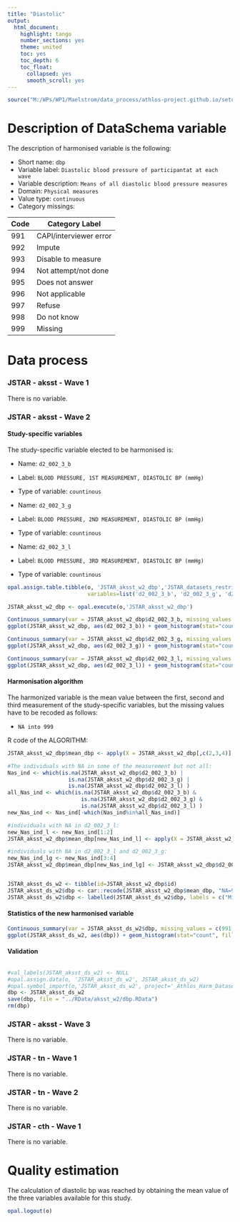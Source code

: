 ```yaml
---
title: "Diastolic"
output:
  html_document:
    highlight: tango
    number_sections: yes
    theme: united
    toc: yes
    toc_depth: 6
    toc_float:
      collapsed: yes
      smooth_scroll: yes
---
```


<!-- ########################################################## --> 

<!-- # Installation, loading packages -->
<!-- **R script:** -->

```r
source("M:/WPs/WP1/Maelstrom/data_process/athlos-project.github.io/setup_iago.r")
```
<!-- ########################################################## --> 



# Description of DataSchema variable

The description of harmonised variable is the following:

* Short name: `dbp`
* Variable label: `Diastolic blood pressure of participantat at each wave`
* Variable description: `Means of all diastolic blood pressure measures`
* Domain: `Physical measures`
* Value type: `continuous`
* Category missings: 

**Code** | **Category Label**
----| ------------------
991 | CAPI/interviewer error
992 | Impute
993 | Disable to measure
994 | Not attempt/not done
995 | Does not answer
996 | Not applicable
997 | Refuse
998 | Do not know
999 | Missing

# Data process



### JSTAR - aksst - Wave 1 

There is no variable.






### JSTAR - aksst - Wave 2 

#### Study-specific variables

The study-specific variable elected to be harmonised is:

* Name: `d2_002_3_b`
* Label: `BLOOD PRESSURE, 1ST MEASUREMENT, DIASTOLIC BP (mmHg)`
* Type of variable: `countinous`

* Name: `d2_002_3_g`
* Label: `BLOOD PRESSURE, 2ND MEASUREMENT, DIASTOLIC BP (mmHg)`
* Type of variable: `countinous`

* Name: `d2_002_3_l`
* Label: `BLOOD PRESSURE, 3RD MEASUREMENT, DIASTOLIC BP (mmHg)`
* Type of variable: `countinous`

```r
opal.assign.table.tibble(o, 'JSTAR_aksst_w2_dbp','JSTAR_datasets_restricted.jstar_2009_5cities',
                         variables=list('d2_002_3_b', 'd2_002_3_g', 'd2_002_3_l'), missings = TRUE)
```

```r
JSTAR_aksst_w2_dbp <- opal.execute(o,'JSTAR_aksst_w2_dbp')

Continuous_summary(var = JSTAR_aksst_w2_dbp$d2_002_3_b, missing_values = NA)
ggplot(JSTAR_aksst_w2_dbp, aes(d2_002_3_b)) + geom_histogram(stat="count", fill="steelblue") + xlab("Diastolic Blood Pressure") + ylab("Frequency")

Continuous_summary(var = JSTAR_aksst_w2_dbp$d2_002_3_g, missing_values = NA)
ggplot(JSTAR_aksst_w2_dbp, aes(d2_002_3_g)) + geom_histogram(stat="count", fill="steelblue") + xlab("Diastolic Blood Pressure") + ylab("Frequency")

Continuous_summary(var = JSTAR_aksst_w2_dbp$d2_002_3_l, missing_values = NA)
ggplot(JSTAR_aksst_w2_dbp, aes(d2_002_3_l)) + geom_histogram(stat="count", fill="steelblue") + xlab("Diastolic Blood Pressure") + ylab("Frequency")
```

#### Harmonisation algorithm
The harmonized variable is the mean value between the first, second and third measurement of the study-specific variables, but the missing values have to be recoded as follows:

* `NA into 999`

R code of the ALGORITHM:

```r
JSTAR_aksst_w2_dbp$mean_dbp <- apply(X = JSTAR_aksst_w2_dbp[,c(2,3,4)], MARGIN = 1, FUN = mean)

#The individuals with NA in some of the measurement but not all:
Nas_ind <- which(is.na(JSTAR_aksst_w2_dbp$d2_002_3_b) | 
                   is.na(JSTAR_aksst_w2_dbp$d2_002_3_g) |
                   is.na(JSTAR_aksst_w2_dbp$d2_002_3_l) ) 
all_Nas_ind <- which(is.na(JSTAR_aksst_w2_dbp$d2_002_3_b) & 
                       is.na(JSTAR_aksst_w2_dbp$d2_002_3_g) & 
                       is.na(JSTAR_aksst_w2_dbp$d2_002_3_l) )
new_Nas_ind <- Nas_ind[-which(Nas_ind%in%all_Nas_ind)]

#individuals with NA in d2_002_3_l:
new_Nas_ind_l <- new_Nas_ind[1:2]
JSTAR_aksst_w2_dbp$mean_dbp[new_Nas_ind_l] <- apply(X = JSTAR_aksst_w2_dbp[new_Nas_ind_l,c(2,3)], MARGIN = 1, FUN = mean)

#individuals with NA in d2_002_3_l and d2_002_3_g:
new_Nas_ind_lg <- new_Nas_ind[3:4]
JSTAR_aksst_w2_dbp$mean_dbp[new_Nas_ind_lg] <- JSTAR_aksst_w2_dbp$d2_002_3_b[new_Nas_ind_lg]


JSTAR_aksst_ds_w2 <- tibble(id=JSTAR_aksst_w2_dbp$id)
JSTAR_aksst_ds_w2$dbp <- car::recode(JSTAR_aksst_w2_dbp$mean_dbp, "NA=999")
JSTAR_aksst_ds_w2$dbp <- labelled(JSTAR_aksst_ds_w2$dbp, labels = c("Missing"=999, "Do not know"=998, "Refuse"=997, "Not applicable"=996, "Does not answer"=995,  "Not attempt not done"=994, "Disable to measure"=993, "Impute"=992, "CAPI interviewer error"=991))
```

#### Statistics of the new harmonised variable
```r
Continuous_summary(var = JSTAR_aksst_ds_w2$dbp, missing_values = c(991, 992, 993, 994, 995, 996, 997, 998, 999))
ggplot(JSTAR_aksst_ds_w2, aes(dbp)) + geom_histogram(stat="count", fill="steelblue") + xlab("Diastolic Blood Pressure") + ylab("Frequency") + xlim(20,160) 
```

#### Validation
```r
```



```r
#val_labels(JSTAR_aksst_ds_w2) <- NULL
#opal.assign.data(o, 'JSTAR_aksst_ds_w2', JSTAR_aksst_ds_w2)
#opal.symbol_import(o,'JSTAR_aksst_ds_w2', project='_Athlos_Harm_Dataset')
dbp <- JSTAR_aksst_ds_w2
save(dbp, file = "../RData/aksst_w2/dbp.RData")
rm(dbp)
```





### JSTAR - aksst - Wave 3 

There is no variable.







### JSTAR - tn - Wave 1 

There is no variable.



### JSTAR - tn - Wave 2 

There is no variable.



### JSTAR - cth - Wave 1 

There is no variable. 


# Quality estimation
The calculation of diastolic bp was reached by obtaining the mean value of the three variables available for this study.



```r
opal.logout(o)
```
